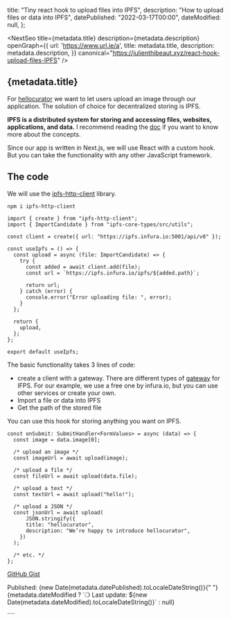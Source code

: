 
  title: "Tiny react hook to upload files into IPFS",
  description: "How to upload files or data into IPFS",
  datePublished: "2022-03-17T00:00",
  dateModified: null,
};

<NextSeo
  title={metadata.title}
  description={metadata.description}
  openGraph={{
    url: 'https://www.url.ie/a',
    title: metadata.title,
    description: metadata.description,
  }}
  canonical="https://julienthibeaut.xyz/react-hook-upload-files-IPFS"
/>
<ArticleJsonLd
  url="https://julienthibeaut.xyz/react-hook-upload-files-IPFS"
  title={metadata.title}
  datePublished={metadata.datePublished}
  dateModified={metadata.dateModified}
  authorName="Julien Thibeaut"
  publisherName="Julien Thibeaut"
  description={metadata.description}
/>
<article className="prose py-12 max-w-screen-md px-6 mx-auto dark:prose-dark">

# {metadata.title}

For [hellocurator](https://www.hellocurator.xyz/) we want to let users upload an image through our application. The solution of choice for decentralized storing is IPFS.

**IPFS is a distributed system for storing and accessing files, websites, applications, and data.**
I recommend reading the [doc](https://docs.ipfs.io/concepts/what-is-ipfs/) if you want to know more about the concepts.

Since our app is written in Next.js, we will use React with a custom hook. But you can take the functionality with any other JavaScript framework.

## The code

We will use the [ipfs-http-client](https://github.com/ipfs/js-ipfs/tree/master/packages/ipfs-http-client) library.

```terminal
npm i ipfs-http-client
```

```JSX
import { create } from "ipfs-http-client";
import { ImportCandidate } from "ipfs-core-types/src/utils";

const client = create({ url: "https://ipfs.infura.io:5001/api/v0" });

const useIpfs = () => {
  const upload = async (file: ImportCandidate) => {
    try {
      const added = await client.add(file);
      const url = `https://ipfs.infura.io/ipfs/${added.path}`;

      return url;
    } catch (error) {
      console.error("Error uploading file: ", error);
    }
  };

  return {
    upload,
  };
};

export default useIpfs;
```

The basic functionality takes 3 lines of code:

- create a client with a gateway. There are different types of [gateway](https://docs.ipfs.io/concepts/ipfs-gateway/#overview) for IFPS. For our example, we use a free one by infura.io, but you can use other services or create your own.
- Import a file or data into IPFS
- Get the path of the stored file

You can use this hook for storing anything you want on IPFS.

```JSX
const onSubmit: SubmitHandler<FormValues> = async (data) => {
  const image = data.image[0];

  /* upload an image */
  const imageUrl = await upload(image);

  /* upload a file */
  const fileUrl = await upload(data.file);

  /* upload a text */
  const textUrl = await upload("hello!");

  /* upload a JSON */
  const jsonUrl = await upload(
      JSON.stringify({
      title: "hellocurator",
      description: "We’re happy to introduce hellocurator",
    })
  );

  /* etc. */
};
```

[GitHub Gist](https://gist.github.com/ibelick/b0d06dd5b3ef32f431e930f1bf4b3e78)

<p className="text-sm text-right text-gray-600 dark:text-gray-400">
  Published: {new Date(metadata.datePublished).toLocaleDateString()}{" "}
  {metadata.dateModified
    ? `❍ Last
  update: ${new Date(metadata.dateModified).toLocaleDateString()}`
    : null}
</p>

</article>
````
